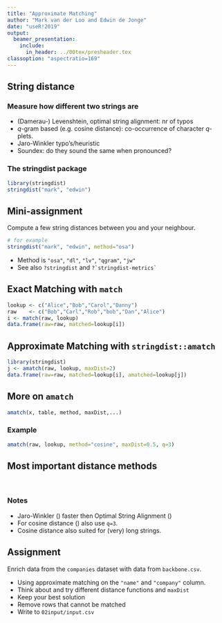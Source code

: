 ```yaml
---
title: "Approximate Matching"
author: "Mark van der Loo and Edwin de Jonge"
date: "useR!2019"
output: 
  beamer_presentation:
    include:
      in_header: ../00tex/presheader.tex
classoption: "aspectratio=169"
---
```


## String distance

### Measure how different two strings are

- (Damerau-) Levenshtein, optimal string alignment: nr of typos
- $q$-gram based (e.g. cosine distance): co-occurrence of character $q$-plets.
- Jaro-Winkler typo's/heuristic
- Soundex: do they sound the same when pronounced?

### The stringdist package

```r
library(stringdist)
stringdist("mark", "edwin")
```

## Mini-assignment

Compute a few string distances between you and your neighbour.

```r
# for example
stringdist("mark", "edwin", method="osa")
```

- Method is `"osa"`, `"dl"`, `"lv"`, `"qgram"`, `"jw"` 
- See also `?stringdist` and ``?`stringdist-metrics` ``


## Exact Matching with `match`

```r
lookup <- c("Alice","Bob","Carol","Danny")
raw    <- c("Bob","Carl","Rob","bob","Dan","Alice")
i <- match(raw, lookup)
data.frame(raw=raw, matched=lookup[i])
```

## Approximate Matching with `stringdist::amatch`

```r
library(stringdist)
j <- amatch(raw, lookup, maxDist=2)
data.frame(raw=raw, matched=lookup[i], amatched=lookup[j])
```

## More on `amatch`

```r
amatch(x, table, method, maxDist,...)
```

\begin{tabular}{ll}
\texttt{x}      & character data to be matched\\
\texttt{table}  & the lookup table with clean values\\
\texttt{method} & string distance type\\
\texttt{maxDist}& Maximum distance allowed\\
\texttt{...}    & Extra options depending on \texttt{"method"}
\end{tabular}

### Example

```r
amatch(raw, lookup, method="cosine", maxDist=0.5, q=3)
```


## Most important distance methods

\begin{center}
\begin{tabular}{lll}
\textbf{Method}     & \textbf{Good for} &\texttt{maxDist}\\
\hline
\texttt{"osa"}      & Typing errors & nr of typing errors allowed\\
\texttt{"cosine"}   & Inconsistent word order    & Between $0$ and $1$\\
\texttt{"jw"}       & Name-address data with typing errors & Between $0$ and $1$\\
\hline
\end{tabular}
\end{center}

$$
\;
$$

### Notes

- Jaro-Winkler (\texttt{"jw"}) faster then Optimal String Alignment (\texttt{"osa"})
- For cosine distance (\texttt{"cosine"}) also use `q=3`.
- Cosine distance also suited for (very) long strings.


## Assignment

Enrich data from the `companies` dataset with data from `backbone.csv`.

- Using approximate matching on the `"name"` and `"company"` column.
- Think about and try different distance functions and `maxDist`
- Keep your best solution
- Remove rows that cannot be matched
- Write to `02input/input.csv`





